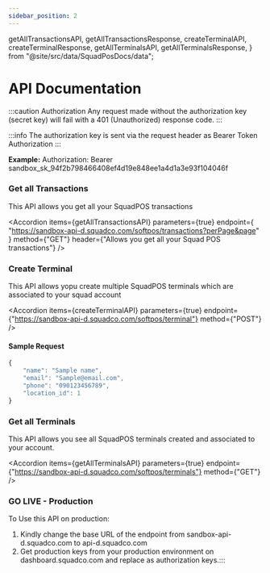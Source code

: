 ```yaml
---
sidebar_position: 2
---
```


  getAllTransactionsAPI,
  getAllTransactionsResponse,
  createTerminalAPI,
  createTerminalResponse,
  getAllTerminalsAPI,
  getAllTerminalsResponse,
} from "@site/src/data/SquadPosDocs/data";

# API Documentation

:::caution Authorization
Any request made without the authorization key (secret key) will fail with a 401 (Unauthorized) response code.
:::

:::info
The authorization key is sent via the request header as Bearer Token Authorization
:::

**Example:**
Authorization: Bearer sandbox_sk_94f2b798466408ef4d19e848ee1a4d1a3e93f104046f

### Get all Transactions

This API allows you get all your SquadPOS transactions

<Accordion
  items={getAllTransactionsAPI}
  parameters={true}
  endpoint={
    "https://sandbox-api-d.squadco.com/softpos/transactions?perPage&page"
  }
  method={"GET"}
  header={"Allows you get all your Squad POS transactions"}
/>

<AccordionCode items={getAllTransactionsResponse} />

### Create Terminal

This API allows yopu create multiple SquadPOS terminals which are associated to your squad account

<Accordion
  items={createTerminalAPI}
  parameters={true}
  endpoint={"https://sandbox-api-d.squadco.com/softpos/terminal"}
  method={"POST"}
/>

<AccordionCode items={createTerminalResponse} />

#### Sample Request

```js
{
    "name": "Sample name",
    "email": "Sample@email.com",
    "phone": "090123456789",
    "location_id": 1
}
```

### Get all Terminals

This API allows you see all SquadPOS terminals created and associated to your account.

<Accordion
  items={getAllTerminalsAPI}
  parameters={true}
  endpoint={"https://sandbox-api-d.squadco.com/softpos/terminals"}
  method={"GET"}
/>

<AccordionCode items={getAllTerminalsResponse} />

### GO LIVE - Production

To Use this API on production:

1. Kindly change the base URL of the endpoint from sandbox-api-d.squadco.com to api-d.squadco.com
2. Get production keys from your production environment on dashboard.squadco.com and replace as authorization keys.:::
